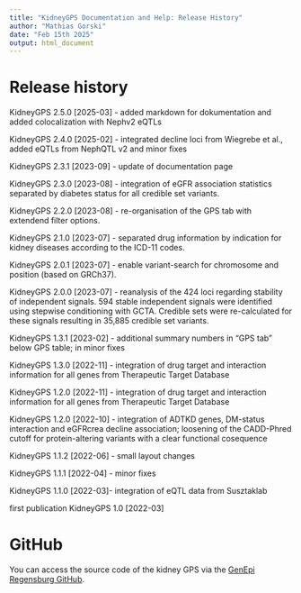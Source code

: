 ---
title: "KidneyGPS Documentation and Help: Release History"
author: "Mathias Gorski"
date: "Feb 15th 2025"
output: html_document
---
# Release history

KidneyGPS 2.5.0 [2025-03] - added markdown for dokumentation and added colocalization with Nephv2 eQTLs

KidneyGPS 2.4.0 [2025-02] - integrated decline loci from Wiegrebe et al., added eQTLs from NephQTL v2 and minor fixes

KidneyGPS 2.3.1 [2023-09] - update of documentation page

KidneyGPS 2.3.0 [2023-08] - integration of eGFR association statistics separated by diabetes status for all credible set variants.

KidneyGPS 2.2.0 [2023-08] - re-organisation of the GPS tab with extendend filter options.

KidneyGPS 2.1.0 [2023-07] - separated drug information by indication for kidney diseases according to the ICD-11 codes.

KidneyGPS 2.0.1 [2023-07] - enable variant-search for chromosome and position (based on GRCh37).

KidneyGPS 2.0.0 [2023-07] - reanalysis of the 424 loci regarding stability of independent signals. 594 stable independent signals were identified using stepwise conditioning with GCTA. Credible sets were re-calculated for these signals resulting in 35,885 credible set variants.

KidneyGPS 1.3.1 [2023-02] - additional summary numbers in "GPS tab" below GPS table; in minor fixes

KidneyGPS 1.3.0 [2022-11] - integration of drug target and interaction information for all genes from Therapeutic Target Database

KidneyGPS 1.2.0 [2022-11] - integration of drug target and interaction information for all genes from Therapeutic Target Database

KidneyGPS 1.2.0 [2022-10] - integration of ADTKD genes, DM-status interaction and eGFRcrea decline association; loosening of the CADD-Phred cutoff for protein-altering variants with a clear functional cosequence

KidneyGPS 1.1.2 [2022-06] - small layout changes

KidneyGPS 1.1.1 [2022-04] - minor fixes

KidneyGPS 1.1.0 [2022-03]- integration of eQTL data from Susztaklab

first publication KidneyGPS 1.0 [2022-03]

# GitHub

You can access the source code of the kidney GPS via the [GenEpi Regensburg GitHub](https://github.com/genepi-regensburg/kidneyGPS).
